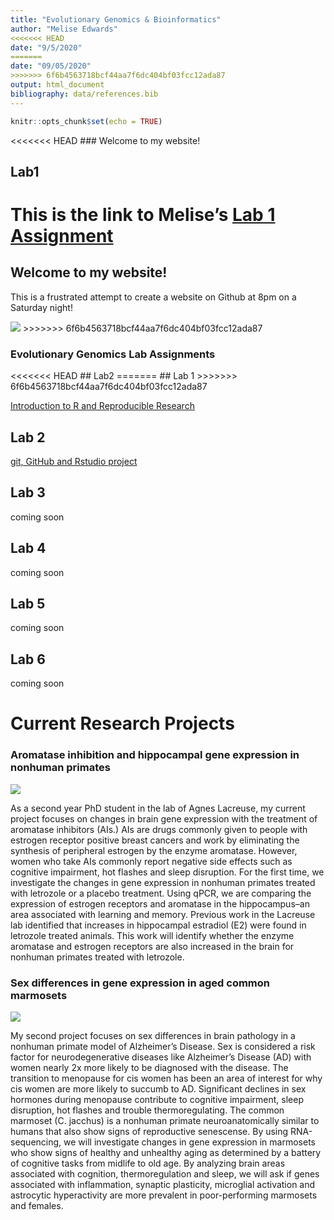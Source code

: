 ```yaml
---
title: "Evolutionary Genomics & Bioinformatics"
author: "Melise Edwards"
<<<<<<< HEAD
date: "9/5/2020"
=======
date: "09/05/2020"
>>>>>>> 6f6b4563718bcf44aa7f6dc404bf03fcc12ada87
output: html_document
bibliography: data/references.bib
---
```


```r
knitr::opts_chunk$set(echo = TRUE)
```

<<<<<<< HEAD
### Welcome to my website!


## Lab1

This is the link to Melise's [Lab 1 Assignment](linkhurr)
=======
## Welcome to my website!

This is a frustrated attempt to create a website on Github at 8pm on a Saturday night! 

![](https://www.adventure-journal.com/wp-content/uploads/2019/03/MeliseEdwards04-by-Andrea-Sassenrath.jpg)
>>>>>>> 6f6b4563718bcf44aa7f6dc404bf03fcc12ada87

### Evolutionary Genomics Lab Assignments

<<<<<<< HEAD
## Lab2
=======
## Lab 1
>>>>>>> 6f6b4563718bcf44aa7f6dc404bf03fcc12ada87

[Introduction to R and Reproducible Research](lab1.html)

## Lab 2

[git, GitHub and Rstudio project](lab2.html)

## Lab 3

coming soon

## Lab 4

coming soon 

## Lab 5 

coming soon 

## Lab 6 

coming soon 


# Current Research Projects

### Aromatase inhibition and hippocampal gene expression in nonhuman primates 

![](https://www.researchgate.net/profile/Ami_Raval/publication/51049654/figure/fig3/AS:667703576645641@1536204346495/Aromatase-enzyme-converts-testosterone-to-estradiol_W640.jpg) 

As a second year PhD student in the lab of Agnes Lacreuse, my current project focuses on changes in brain gene expression with the treatment of aromatase inhibitors (AIs.) AIs are drugs commonly given to people with estrogen receptor positive breast cancers and work by eliminating the synthesis of peripheral estrogen by the enzyme aromatase. However, women who take AIs commonly report negative side effects such as cognitive impairment, hot flashes and sleep disruption. For the first time, we investigate the changes in gene expression in nonhuman primates treated with letrozole or a placebo treatment. Using qPCR, we are comparing the expression of estrogen receptors and aromatase in the hippocampus--an area associated with learning and memory. Previous work in the Lacreuse lab identified that increases in hippocampal estradiol (E2) were found in letrozole treated animals. This work will identify whether the enzyme aromatase and estrogen receptors are also increased in the brain for nonhuman primates treated with letrozole. 


### Sex differences in gene expression in aged common marmosets 

![](https://t4.ftcdn.net/jpg/01/15/89/73/240_F_115897352_7KUjZdDPnJpBSUx4tSDEOzuguJPd4Nc1.jpg)

My second project focuses on sex differences in brain pathology in a nonhuman primate model of Alzheimer's Disease. Sex is considered a risk factor for neurodegenerative diseases like Alzheimer's Disease (AD) with women nearly 2x more likely to be diagnosed with the disease. The transition to menopause for cis women has been an area of interest for why cis women are more likely to succumb to AD. Significant declines in sex hormones during menopause contribute to cognitive impairment, sleep disruption, hot flashes and trouble thermoregulating. The common marmoset (C. jacchus) is a nonhuman primate neuroanatomically similar to humans that also show signs of reproductive senescense. By using RNA-sequencing, we will investigate changes in gene expression in marmosets who show signs of healthy and unhealthy aging as determined by a battery of cognitive tasks from midlife to old age. By analyzing brain areas associated with cognition, thermoregulation and sleep, we will ask if genes associated with inflammation, synaptic plasticity, microglial activation and astrocytic hyperactivity are more prevalent in poor-performing marmosets and females.  
